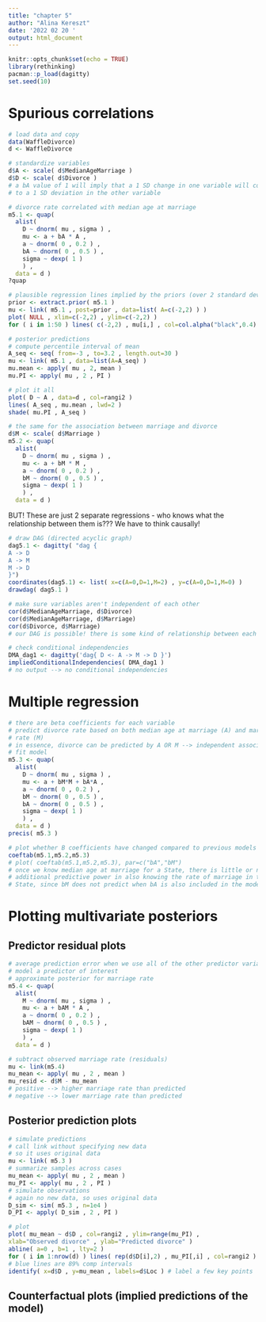 ```yaml
---
title: "chapter 5"
author: "Alina Kereszt"
date: '2022 02 20 '
output: html_document
---
```


```r
knitr::opts_chunk$set(echo = TRUE)
library(rethinking)
pacman::p_load(dagitty)
set.seed(10)
```

# Spurious correlations
```r
# load data and copy
data(WaffleDivorce)
d <- WaffleDivorce

# standardize variables
d$A <- scale( d$MedianAgeMarriage )
d$D <- scale( d$Divorce )
# a bA value of 1 will imply that a 1 SD change in one variable will correspond
# to a 1 SD deviation in the other variable

# divorce rate correlated with median age at marriage
m5.1 <- quap(
  alist(
    D ~ dnorm( mu , sigma ) ,
    mu <- a + bA * A ,
    a ~ dnorm( 0 , 0.2 ) ,
    bA ~ dnorm( 0 , 0.5 ) ,
    sigma ~ dexp( 1 )
    ) , 
  data = d )
?quap

# plausible regression lines implied by the priors (over 2 standard deviations)
prior <- extract.prior( m5.1 )
mu <- link( m5.1 , post=prior , data=list( A=c(-2,2) ) )
plot( NULL , xlim=c(-2,2) , ylim=c(-2,2) )
for ( i in 1:50 ) lines( c(-2,2) , mu[i,] , col=col.alpha("black",0.4) )

# posterior predictions
# compute percentile interval of mean
A_seq <- seq( from=-3 , to=3.2 , length.out=30 )
mu <- link( m5.1 , data=list(A=A_seq) )
mu.mean <- apply( mu , 2, mean )
mu.PI <- apply( mu , 2 , PI )

# plot it all
plot( D ~ A , data=d , col=rangi2 )
lines( A_seq , mu.mean , lwd=2 )
shade( mu.PI , A_seq )

# the same for the association between marriage and divorce
d$M <- scale( d$Marriage )
m5.2 <- quap(
  alist(
    D ~ dnorm( mu , sigma ) ,
    mu <- a + bM * M ,
    a ~ dnorm( 0 , 0.2 ) ,
    bM ~ dnorm( 0 , 0.5 ) ,
    sigma ~ dexp( 1 )
    ) , 
  data = d )
```

BUT! These are just 2 separate regressions - who knows what the relationship between them is??? We have to think causally!

```r
# draw DAG (directed acyclic graph)
dag5.1 <- dagitty( "dag {
A -> D
A -> M
M -> D
}")
coordinates(dag5.1) <- list( x=c(A=0,D=1,M=2) , y=c(A=0,D=1,M=0) )
drawdag( dag5.1 )

# make sure variables aren't independent of each other
cor(d$MedianAgeMarriage, d$Divorce)
cor(d$MedianAgeMarriage, d$Marriage)
cor(d$Divorce, d$Marriage)
# our DAG is possible! there is some kind of relationship between each link

# check conditional independencies
DMA_dag1 <- dagitty('dag{ D <- A -> M -> D }')
impliedConditionalIndependencies( DMA_dag1 )
# no output --> no conditional independencies
```

# Multiple regression
```r
# there are beta coefficients for each variable
# predict divorce rate based on both median age at marriage (A) and marriage
# rate (M)
# in essence, divorce can be predicted by A OR M --> independent associations
# fit model
m5.3 <- quap(
  alist(
    D ~ dnorm( mu , sigma ) ,
    mu <- a + bM*M + bA*A ,
    a ~ dnorm( 0 , 0.2 ) ,
    bM ~ dnorm( 0 , 0.5 ) ,
    bA ~ dnorm( 0 , 0.5 ) ,
    sigma ~ dexp( 1 )
    ) ,
  data = d )
precis( m5.3 )

# plot whether B coefficients have changed compared to previous models
coeftab(m5.1,m5.2,m5.3)
# plot( coeftab(m5.1,m5.2,m5.3), par=c("bA","bM") 
# once we know median age at marriage for a State, there is little or no 
# additional predictive power in also knowing the rate of marriage in that 
# State, since bM does not predict when bA is also included in the model
```

# Plotting multivariate posteriors
## Predictor residual plots
```r
# average prediction error when we use all of the other predictor variables to 
# model a predictor of interest
# approximate posterior for marriage rate
m5.4 <- quap(
  alist(
    M ~ dnorm( mu , sigma ) ,
    mu <- a + bAM * A ,
    a ~ dnorm( 0 , 0.2 ) ,
    bAM ~ dnorm( 0 , 0.5 ) ,
    sigma ~ dexp( 1 )
    ) , 
  data = d )

# subtract observed marriage rate (residuals)
mu <- link(m5.4)
mu_mean <- apply( mu , 2 , mean )
mu_resid <- d$M - mu_mean
# positive --> higher marriage rate than predicted
# negative --> lower marriage rate than predicted
```

## Posterior prediction plots
```r
# simulate predictions
# call link without specifying new data
# so it uses original data
mu <- link( m5.3 )
# summarize samples across cases
mu_mean <- apply( mu , 2 , mean )
mu_PI <- apply( mu , 2 , PI )
# simulate observations
# again no new data, so uses original data
D_sim <- sim( m5.3 , n=1e4 )
D_PI <- apply( D_sim , 2 , PI )

# plot
plot( mu_mean ~ d$D , col=rangi2 , ylim=range(mu_PI) ,
xlab="Observed divorce" , ylab="Predicted divorce" )
abline( a=0 , b=1 , lty=2 )
for ( i in 1:nrow(d) ) lines( rep(d$D[i],2) , mu_PI[,i] , col=rangi2 )
# blue lines are 89% comp intervals
identify( x=d$D , y=mu_mean , labels=d$Loc ) # label a few key points
```

## Counterfactual plots (implied predictions of the model)
```r

```























